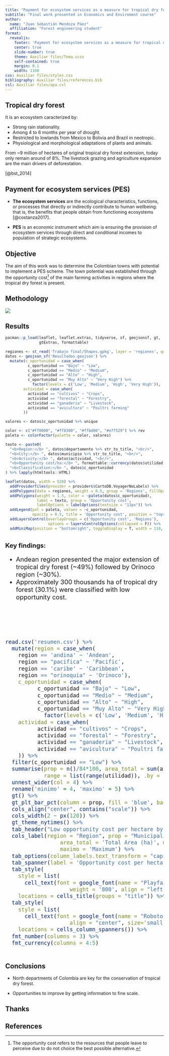 ```yaml
---
title: "Payment for ecosystem services as a measure for tropical dry forest conservation in Colombia" 
subtitle: "Final work presented in Economics and Enviroment course"
author:
  name: "Juan Sebastián Mendoza Páez"
  affiliation: "Forest engineering student"
format:
  revealjs:
    footer: 'Payment for ecosystem services as a measure for tropical dry forest conservation in Colombia'
    center: true
    slide-number: true
    theme: Auxiliar files/Tema.scss
    self-contained: true
    margin: 0.1
    width: 1100
css: Auxiliar files/styles.css
bibliography: Auxiliar files/references.bib
csl: Auxiliar files/apa.csl
---
```


## Tropical dry forest {.title}


:::font-size="10px"
It is an ecosystem caracterized by: 

::: {.incremental}

- Strong rain stationality.
- Among 4 to 6 months per year of drought.
- Restricted to lowlands from Mexico to Bolivia and Brazil in neotropic.
- Physiological and morphological adaptations of plants and animals.
:::

:::

::: {.fragment}

:::{.callout-warning appearance="simple"}

::: justify
From ~9 million of hectares of original tropical dry forest extension, today only remain around of 8%. The livestock grazing and agriculture expansion are the main drivers of deforestation.
:::

:::

:::

::: cita
[@bst_2014] 
:::

## Payment for ecosystem services (PES) {.title}

::: justify
- **The ecosystem services** are the ecological characteristics, functions, or processes that directly or indirectly contribute to human wellbeing: that is, the benefits that people obtain from functioning ecosystems [@costanza2017].

::: {.incremental}
- **PES** is an economic instrument which aim is ensuring the provision of ecosystem services through direct and conditional incomes to population of strategic ecosystems.
:::

:::

## Objective {.title}

::: justify
The aim of this work was to determine the Colombian towns with potential to implement a PES scheme. The town potential was established through the opportunity cost^[The opportunity cost refers to the resources that people leave to perceive due to do not choice the best possible alternative.] of the main farming activities in regions where the tropical dry forest is present.
:::

## Methodology {.title}

![](Auxiliar files/methodology.svg)

## Results {.title}

::: grid

<div>
```r
pacman::p_load(leaflet, leaflet.extras, tidyverse, sf, geojsonsf, gt,
               gtExtras, formattable)

regiones <- st_read('Trabajo final/Shapes.gpkg', layer = 'regiones', quiet = T)
datos <- geojson_sf('Resultados.geojson') %>% 
  mutate(c_oportunidad = case_when(
          c_oportunidad == "Bajo" ~ "Low",
          c_oportunidad == "Medio" ~ "Medium",
          c_oportunidad == "Alto" ~ "High",
          c_oportunidad == "Muy Alto" ~ "Very High") %>%
            factor(levels = c('Low', 'Medium', 'High', 'Very High')),
        actividad = case_when(
          actividad == "cultivos" ~ "Crops",
          actividad == "forestal" ~ "Forestry",
          actividad == "ganaderia" ~ "Livestock",
          actividad == "avicultura" ~ "Poultri farming"
        ))

valores <- datos$c_oportunidad %>% unique

color <- c("#ff0000", "#ff8300", "#ffbd00", "#e7f529") %>% rev
paleta <- colorFactor(palette = color, valores)

texto <- paste0(
  "<b>Region:</b> ", datos$departamento %>% str_to_title, "<br/>",
  "<b>City:</b> ", datos$municipio %>% str_to_title, "<br/>",
  "<b>Activity:</b> ", datos$actividad, "<br/>",
  "<b>Opportunity cost/ha:</b> ", formattable::currency(datos$utilidad, symbol = '$'), "<br/>",
  "<b>Classification:</b> ", datos$c_oportunidad
) %>% lapply(htmltools::HTML)

leaflet(datos, width = 520) %>%
  addProviderTiles(provider = providers$CartoDB.VoyagerNoLabels) %>%
  addPolygons(data = regiones, weight = 0.5, group = 'Regions', fillOpacity = 0.2, col = 'gray') %>%
  addPolygons(weight = 1.5, color = ~paleta(datos$c_oportunidad),
              label = texto, group = 'Opportunity cost',
              labelOptions = labelOptions(textsize = "13px")) %>%
  addLegend(pal = paleta, values = ~c_oportunidad,
            opacity = 0.5, title = 'Opportunity cost', position = "topright") %>%
  addLayersControl(overlayGroups = c('Opportunity cost', 'Regions'),
                   options = layersControlOptions(collapsed = F)) %>%
  addMiniMap(position = "bottomright", toggleDisplay = T, width = 110, height = 120)
```
</div>

::: {style="display: flex; flex-direction: column; justify-content: center; font-size: 20px"}

::: {style="margin-bottom: 2vh"}
**Key findings:** 

- Andean region presented the major extension of tropical dry forest (~49%) followed by Orinoco region (~30%).
- Approximately 300 thousands ha of tropical dry forest (30.1%) were classified with low opportunity cost.
:::

```r
read.csv('resumen.csv') %>% 
  mutate(region = case_when(
    region == 'andina' ~ 'Andean',
    region == "pacifica" ~ 'Pacific',
    region == 'caribe' ~ 'Caribbean',
    region == "orinoquia" ~ 'Orinoco'), 
    c_oportunidad = case_when(
          c_oportunidad == "Bajo" ~ "Low",
          c_oportunidad == "Medio" ~ "Medium",
          c_oportunidad == "Alto" ~ "High",
          c_oportunidad == "Muy Alto" ~ "Very High") %>%
            factor(levels = c('Low', 'Medium', 'High', 'Very High')),
    actividad = case_when(
          actividad == "cultivos" ~ "Crops",
          actividad == "forestal" ~ "Forestry",
          actividad == "ganaderia" ~ "Livestock",
          actividad == "avicultura" ~ "Poultri farming"
    )) %>%
  filter(c_oportunidad == "Low") %>%
  summarise(prop = n()/84*100, area_total = sum(area_bst),
            range = list(range(utilidad)), .by = region) %>%
  unnest_wider(col = 4) %>%
  rename('minimo' = 4, 'maximo' = 5) %>%
  gt() %>%
  gt_plt_bar_pct(column = prop, fill = 'blue', background = 'lightblue', scaled = T) %>%
  cols_align("center", contains("scale")) %>%
  cols_width(2 ~ px(120)) %>%
  gt_theme_nytimes() %>%
  tab_header("Low opportunity cost per hectare by Colombian regions") %>%
  cols_label(region = "Region", prop = "Municipalities",
                 area_total = 'Total Area (ha)', minimo = 'Minimum',
                 maximo = 'Maximum') %>%
  tab_options(column_labels.text_transform = "capitalize") %>%
  tab_spanner(label = 'Opportunity cost per hectare', columns = 4:5) %>%
  tab_style(
    style = list(
      cell_text(font = google_font(name = "Playfair Display"),
                    weight = '800', align = "left", color = '#203B46')),
    locations = cells_title(groups = "title")) %>%
  tab_style(
    style = list(
      cell_text(font = google_font(name = "Roboto Condensed"),
                    align = "center", size='small')),
    locations = cells_column_spanners()) %>%
  fmt_number(columns = 3) %>%
  fmt_currency(columns = 4:5)
```

:::

:::

## Conclusions {.title}

- North departments of Colombia are key for the conservation of tropical dry forest. 

:::{.incremental}
- Opportunities to improve by getting information to fine scale.
:::

## Thanks {.title}

## References {.title}
